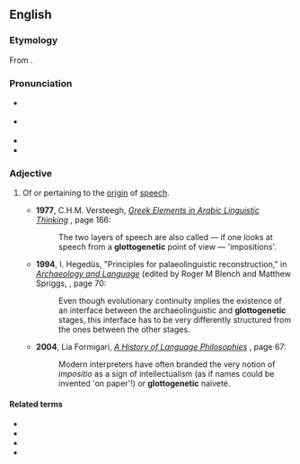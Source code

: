 ==English==

===Etymology===
From {{prefix|en|glotto|genetic}}.

===Pronunciation===
* {{a|GA}} {{IPA|en|/ˌɡlɑt.oʊ.dʒəˈnɛt.ɪk/}}
* {{a|RP}} {{IPA|en|/ˌɡlɒt.əʊ.dʒəˈnɛt.ɪk/}}
* {{rhymes|en|ɛtɪk|s=5}}
* {{hyph|en|glot|to|ge|net|ic}}

===Adjective===
{{en-adj|-}}

# {{lb|en|philosophy}} Of or pertaining to the [[origin]] of [[speech]].
#* '''1977''', C.H.M. Versteegh, [http://books.google.com/books?id=-4MeAAAAIAAJ ''Greek Elements in Arabic Linguistic Thinking''] {{ISBN|9004048553}}, page 166:
#*: The two layers of speech are also called — if one looks at speech from a '''glottogenetic''' point of view — 'impositions'.
#* '''1994''', I. Hegedüs, "Principles for palaeolinguistic reconstruction," in [http://books.google.com/books?id=mqKrB5_6EtsC ''Archaeology and Language''] (edited by Roger M Blench and Matthew Spriggs, {{ISBN|0415117607}}, page 70:
#*: Even though evolutionary continuity implies the existence of an interface between the archaeolinguistic and '''glottogenetic''' stages, this interface has to be very differently structured from the ones between the other stages.
#* '''2004''', Lia Formigari, [http://books.google.com/books?id=yXHjuThPHjEC ''A History of Language Philosophies''] {{ISBN|1588115615}}, page 67:
#*: Modern interpreters have often branded the very notion of ''impositio'' as a sign of intellectualism (as if names could be invented 'on paper'!) or '''glottogenetic''' naïveté.

====Related terms====
* {{l|en|glossogenetic}}
* {{l|en|glottogony}}
* {{l|en|glottochronology}}
* {{l|en|glottogenesis}}